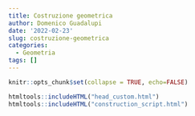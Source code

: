 ```yaml
---
title: Costruzione geometrica
author: Domenico Guadalupi
date: '2022-02-23'
slug: costruzione-geometrica
categories:
  - Geometria
tags: []
---
```


```r
knitr::opts_chunk$set(collapse = TRUE, echo=FALSE)
```


```r
htmltools::includeHTML("head_custom.html")
htmltools::includeHTML("construction_script.html")
```

<div id="CSCanvas" class="CindyJS-widget"></div>
